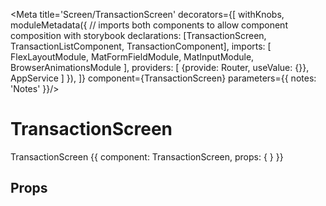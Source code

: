 
<Meta title='Screen/TransactionScreen'
decorators={[
  withKnobs,
  moduleMetadata({
      // imports both components to allow component composition with storybook
      declarations: [TransactionScreen, TransactionListComponent, TransactionComponent],
      imports: [
        FlexLayoutModule,
        MatFormFieldModule,
        MatInputModule,
        BrowserAnimationsModule
      ],
      providers: [
        {provide: Router, useValue: {}},
         AppService
      ]
    }),
]}
component={TransactionScreen}
parameters={{
  notes: 'Notes'
}}/>

# TransactionScreen
TransactionScreen
<Preview>
  <Story name='TransactionScreen' height='600px'>
    {{
      component: TransactionScreen,
      props: {
      }
    }}
  </Story>
</Preview>

## Props

<Props of={TransactionScreen} />
